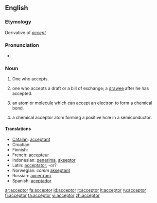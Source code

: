 ==English==

===Etymology===
Derivative of ''[[accept]]''

===Pronunciation===
*{{IPA|/əkˈsɛptə/}}

===Noun===
{{en-noun}}

# One who accepts.
# {{context|In law and commerce}} one who accepts a draft or a bill of exchange; a [[drawee]] after he has accepted.
# {{chemistry}} an atom or molecule which can accept an electron to form a chemical bond.
# {{physics}} a chemical acceptor atom forming a positive hole in a semiconductor.

====Translations====
* [[Catalan]]: [[acceptant]] {{m|f}}
* Croatian: {{t-|hr|akceptor|m}}
* Finnish: {{t+|fi|vastaanottaja}}
* French: [[accepteur]] {{m}}
* Indonesian: [[terima|penerima]], [[akseptor]]
* Latin: [[acceptator]], -or?
* Norwegian: ''comm'' [[akseptant]] {{c}}
* Russian: [[акцептант]] {{m}}
* Spanish: [[aceptador]] {{m}}

[[ar:acceptor]]
[[fa:acceptor]]
[[id:acceptor]]
[[it:acceptor]]
[[lt:acceptor]]
[[ru:acceptor]]
[[fi:acceptor]]
[[ta:acceptor]]
[[vi:acceptor]]
[[zh:acceptor]]